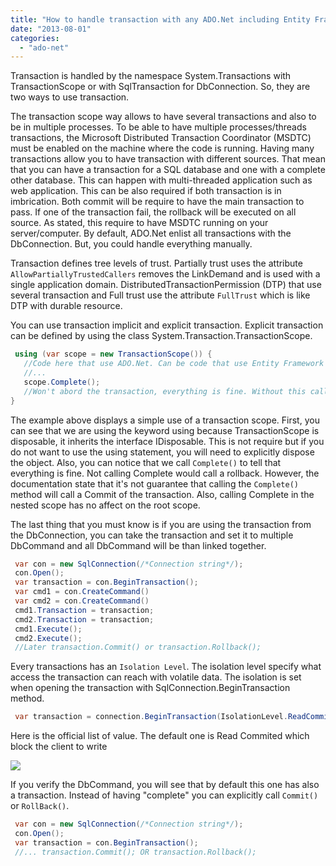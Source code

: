 ```yaml
---
title: "How to handle transaction with any ADO.Net including Entity Framework"
date: "2013-08-01"
categories: 
  - "ado-net"
---
```


Transaction is handled by the namespace System.Transactions with TransactionScope or with SqlTransaction for DbConnection. So, they are two ways to use transaction.

The transaction scope way allows to have several transactions and also to be in multiple processes. To be able to have multiple processes/threads transactions, the Microsoft Distributed Transaction Coordinator (MSDTC) must be enabled on the machine where the code is running. Having many transactions allow you to have transaction with different sources. That mean that you can have a transaction for a SQL database and one with a complete other database. This can happen with multi-threaded application such as web application. This can be also required if both transaction is in imbrication. Both commit will be require to have the main transaction to pass. If one of the transaction fail, the rollback will be executed on all source. As stated, this require to have MSDTC running on your server/computer. By default, ADO.Net enlist all transactions with the DbConnection. But, you could handle everything manually.

Transaction defines tree levels of trust. Partially trust uses the attribute `AllowPartiallyTrustedCallers` removes the LinkDemand and is used with a single application domain. DistributedTransactionPermission (DTP) that use several transaction and Full trust use the attribute `FullTrust` which is like DTP with durable resource.

You can use transaction implicit and explicit transaction. Explicit transaction can be defined by using the class System.Transaction.TransactionScope.


```csharp
 using (var scope = new TransactionScope()) { 
   //Code here that use ADO.Net. Can be code that use Entity Framework (because it uses ADO.Net) 
   //... 
   scope.Complete(); 
   //Won't abord the transaction, everything is fine. Without this call, everything rollback when the object scope is disposed 
} 
```

The example above displays a simple use of a transaction scope. First, you can see that we are using the keyword using because TransactionScope is disposable, it inherits the interface IDisposable. This is not require but if you do not want to use the using statement, you will need to explicitly dispose the object. Also, you can notice that we call `Complete()` to tell that everything is fine. Not calling Complete would call a rollback. However, the documentation state that it's not guarantee that calling the `Complete()` method will call a Commit of the transaction. Also, calling Complete in the nested scope has no affect on the root scope.

The last thing that you must know is if you are using the transaction from the DbConnection, you can take the transaction and set it to multiple DbCommand and all DbCommand will be than linked together.


```csharp
 var con = new SqlConnection(/*Connection string*/); 
 con.Open(); 
 var transaction = con.BeginTransaction(); 
 var cmd1 = con.CreateCommand() 
 var cmd2 = con.CreateCommand() 
 cmd1.Transaction = transaction; 
 cmd2.Transaction = transaction; 
 cmd1.Execute(); 
 cmd2.Execute(); 
 //Later transaction.Commit() or transaction.Rollback(); 
```

Every transactions has an `Isolation Level`. The isolation level specify what access the transaction can reach with volatile data. The isolation is set when opening the transaction with SqlConnection.BeginTransaction method.


```csharp
 var transaction = connection.BeginTransaction(IsolationLevel.ReadCommitted); 
```

Here is the official list of value. The default one is Read Commited which block the client to write

![](/images/blog/memberIsolationLevel-400x183.png)

If you verify the DbCommand, you will see that by default this one has also a transaction. Instead of having "complete" you can explicitly call `Commit()` or `RollBack()`.


```csharp
 var con = new SqlConnection(/*Connection string*/); 
 con.Open(); 
 var transaction = con.BeginTransaction(); 
 //... transaction.Commit(); OR transaction.Rollback(); 
```
